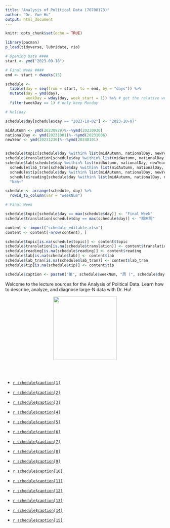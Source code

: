 ```yaml
---
title: "Analysis of Political Data (70700173)"
author: "Dr. Yue Hu"
output: html_document
---
```


```r
knitr::opts_chunk$set(echo = TRUE)

library(pacman)
p_load(tidyverse, lubridate, rio)
```

```r
# Opening Date ####
start <- ymd("2023-09-18")

# Final Week ####
end <- start + dweeks(15) 

schedule <-
  tibble(day = seq(from = start, to = end, by = "days")) %>%
  mutate(day = ymd(day),
         weekDay = wday(day, week_start = 1)) %>% # get the relative week number
  filter(weekDay == 1) # only keep Monday

# Holiday

schedule$day[schedule$day == "2023-10-02"] <- "2023-10-07"

midAutumn <- ymd(20230929)%--%ymd(20230930)
nationalDay <- ymd(20231001)%--%ymd(20231006)
newYear <- ymd(20231230)%--%ymd(20240101)


schedule$topic[schedule$day %within% list(midAutumn, nationalDay, newYear)] <- "Public Holiday"
schedule$translation[schedule$day %within% list(midAutumn, nationalDay, newYear)] <- "哗啦啦，放假啦！"
schedule$lab[schedule$day %within% list(midAutumn, nationalDay, newYear)] <- 
  schedule$lab_tran[schedule$day %within% list(midAutumn, nationalDay, newYear)] <- 
  schedule$tip[schedule$day %within% list(midAutumn, nationalDay, newYear)] <- 
  schedule$reading[schedule$day %within% list(midAutumn, nationalDay, newYear)] <- 
  "Nah~"

schedule <- arrange(schedule, day) %>% 
  rowid_to_column(var = "weekNum")

# Final Week

schedule$topic[schedule$day == max(schedule$day)] <- "Final Week"
schedule$translation[schedule$day == max(schedule$day)] <- "期末周"

content <- import("schedule_editable.xlsx")
content <- content[-nrow(content), ]

schedule$topic[is.na(schedule$topic)] <- content$topic
schedule$translation[is.na(schedule$translation)] <- content$translation
schedule$reading[is.na(schedule$reading)] <- content$reading
schedule$lab[is.na(schedule$lab)] <- content$lab
schedule$lab_tran[is.na(schedule$lab_tran)] <- content$lab_tran
schedule$tip[is.na(schedule$tip)] <- content$tip

schedule$caption <- paste0("第", schedule$weekNum, "周 (", schedule$day, "): ", schedule$translation, " (", schedule$topic, ")")
```

Welcome to the lecture sources for the Analysis of Political Data.
Learn how to describe, analyze, and diagnose large-N data with Dr. Hu!

<center><img src="https://raw.githubusercontent.com/sammo3182/backup/master/images/goodluck.gif" height="200"/></center>

<br><br>


* <a href="/slides_gh/slides/courses/analysisOfPoliticalData/01_courseIntro.html">`r schedule$caption[1]`</a>

* <a href="/slides_gh/slides/courses/analysisOfPoliticalData/02_descriptiveStats.html">`r schedule$caption[2]`</a>

* <a href="/slides_gh/slides/courses/analysisOfPoliticalData/03_probability.html">`r schedule$caption[3]`</a>

* <a href="/slides_gh/slides/courses/analysisOfPoliticalData/04_distribution.html">`r schedule$caption[4]`</a>

* <a href="/slides_gh/slides/courses/analysisOfPoliticalData/05_ciSample.html">`r schedule$caption[5]`</a>

* <a href="/slides_gh/slides/courses/analysisOfPoliticalData/06_hypothesis.html">`r schedule$caption[6]`</a>

* <a href="/slides_gh/slides/courses/analysisOfPoliticalData/07_association.html">`r schedule$caption[7]`</a>

* <a href="/slides_gh/slides/courses/analysisOfPoliticalData/08_simpleOLS.html">`r schedule$caption[8]`</a>

* <a href="/slides_gh/slides/courses/analysisOfPoliticalData/09_assumptions.html">`r schedule$caption[9]`</a>

* <a href="/slides_gh/slides/courses/analysisOfPoliticalData/10_multipleRegression.html">`r schedule$caption[10]`</a>

* <a href="/slides_gh/slides/courses/analysisOfPoliticalData/11_specification.html">`r schedule$caption[11]`</a>

* <a href="/slides_gh/slides/courses/analysisOfPoliticalData/12_multiHeter.html">`r schedule$caption[12]`</a>

* <a href="/slides_gh/slides/courses/analysisOfPoliticalData/13_autoEndo.html">`r schedule$caption[13]`</a>

* <a href="/slides_gh/slides/courses/analysisOfPoliticalData/14_moderation.html">`r schedule$caption[14]`</a>

* <a href="/slides_gh/slides/courses/analysisOfPoliticalData/15_logitMissing.html">`r schedule$caption[15]`</a>

